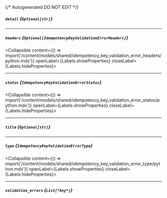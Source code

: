 {/* Autogenerated DO NOT EDIT  */}

##### `detail` *{`Optional[str]`}*

---
##### `headers` *{`Optional[IdempotencyKeyValidationErrorHeaders]`}*
<Collapsible content={() => import('/content/models/shared/idempotency_key_validation_error_headers/python.mdx')} openLabel={Labels.showProperties} closeLabel={Labels.hideProperties}>
</Collapsible>

---
##### `status` *{`IdempotencyKeyValidationErrorStatus`}*
<Collapsible content={() => import('/content/models/shared/idempotency_key_validation_error_status/python.mdx')} openLabel={Labels.showProperties} closeLabel={Labels.hideProperties}>
</Collapsible>

---
##### `title` *{`Optional[str]`}*

---
##### `type` *{`IdempotencyKeyValidationErrorType`}*
<Collapsible content={() => import('/content/models/shared/idempotency_key_validation_error_type/python.mdx')} openLabel={Labels.showProperties} closeLabel={Labels.hideProperties}>
</Collapsible>

---
##### `validation_errors` *{`List[*Any*]`}*


